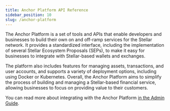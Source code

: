 ```yaml
---
title: Anchor Platform API Reference
sidebar_position: 10
slug: /anchor-platform
---
```


The Anchor Platform is a set of tools and APIs that enable developers and businesses to build their own on and off-ramp services for the Stellar network. It provides a standardized interface, including the implementation of several Stellar Ecosystem Proposals (SEPs), to make it easy for businesses to integrate with Stellar-based wallets and exchanges.

The platform also includes features for managing assets, transactions, and user accounts, and supports a variety of deployment options, including using Docker or Kubernetes. Overall, the Anchor Platform aims to simplify the process of building and managing a Stellar-based financial service, allowing businesses to focus on providing value to their customers.

You can read more about integrating with the Anchor Platform [in the Admin Guide](../run-anchor-platform/index.mdx).
